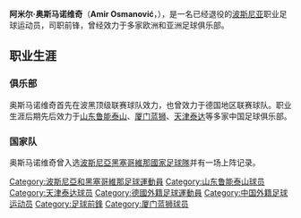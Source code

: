 {{blpunsourced|time=2018-09-02T14:14:02+00:00}}
{{Football player infobox
| playername = 阿米尔·奥斯马诺维奇
| image = 
| fullname = Amir Osmanović
| height = 190厘米
| nickname = 
| dateofbirth = {{Birth date and age|year=1970|month=6|day=7}}
| cityofbirth = [[盧卡瓦茨|盧卡瓦茨]]
| countryofbirth = {{flagicon|YUG|size=22px}}[[南斯拉夫|南斯拉夫]]
| currentclub = 已退役
| clubnumber = 
| position = [[前锋_(足球)|前鋒]]
| youthyears = 
| youthclubs = 
| years = 1989–91 <br> 1991–93 <br> 1994–96 <br> 1996–98 <br> 1998 <br>1998<br>1999 <br> 2000 <br> 2000 <br> 2001
| clubs = {{tsl|en|FK Radnički Lukavac|}} <br> [[馬里博爾足球俱樂部|馬里博爾]] <br> FK Radnički Lukavac <br> [[开姆尼茨足球俱乐部|开姆尼茨]] <br> [[温特图尔足球俱乐部|温特图尔]] <br>[[山东鲁能泰山|山东鲁能泰山]]<br> [[北京宽利|北京宽利]]<br> [[厦门蓝狮|厦门蓝狮]] <br> 北京宽利 <br> [[天津立飞足球俱乐部|天津立飞]]
| caps(goals) = <br> <br> <br> <br> <br> 12 (2)<br> <br> {{0}}9 (2) <br> 13 (5) <br> 16 (3)
| nationalyears = 1995
| nationalteam ={{fb|BIH}}
| nationalcaps(goals) = 1 (0)
| pcupdate = 2009年6月8日 (一) 09:37 (UTC)
| ntupdate =
| manageryears =
| managerclubs =
}}

'''阿米尔·奥斯马诺维奇'''（'''Amir Osmanović'''，{{bd|1970年|6月7日|catIdx=O}}），是一名已经退役的[[波斯尼亚|波斯尼亚]]职业足球运动员，司职前锋，曾经效力于多家欧洲和亚洲足球俱乐部。

==职业生涯==
===俱乐部===
奥斯马诺维奇首先在波黑顶级联赛球队{{tsl|en|FK Radnički Lukavac|}}效力，也曾效力于德国地区联赛球队。职业生涯后期先后效力于[[山东鲁能泰山|山东鲁能泰山]]、[[厦门蓝狮|厦门蓝狮]]、[[天津泰达|天津泰达]]等多家中国足球俱乐部。

===国家队===
奥斯马诺维奇曾入选[[波斯尼亞黑塞哥維那國家足球隊|波斯尼亞黑塞哥維那國家足球隊]]并有一场上阵记录。

{{足球运动员小作品}}

{{DEFAULTSORT:OSMANOVIć Amir}}
[[Category:波斯尼亞和黑塞哥維那足球運動員|Category:波斯尼亞和黑塞哥維那足球運動員]]
[[Category:山东鲁能泰山球员|Category:山东鲁能泰山球员]]
[[Category:天津泰达球员|Category:天津泰达球员]]
[[Category:德國外籍足球運動員|Category:德國外籍足球運動員]]
[[Category:中国外籍足球运动员|Category:中国外籍足球运动员]]
[[Category:足球前鋒|Category:足球前鋒]]
[[Category:厦门蓝狮球员|Category:厦门蓝狮球员]]